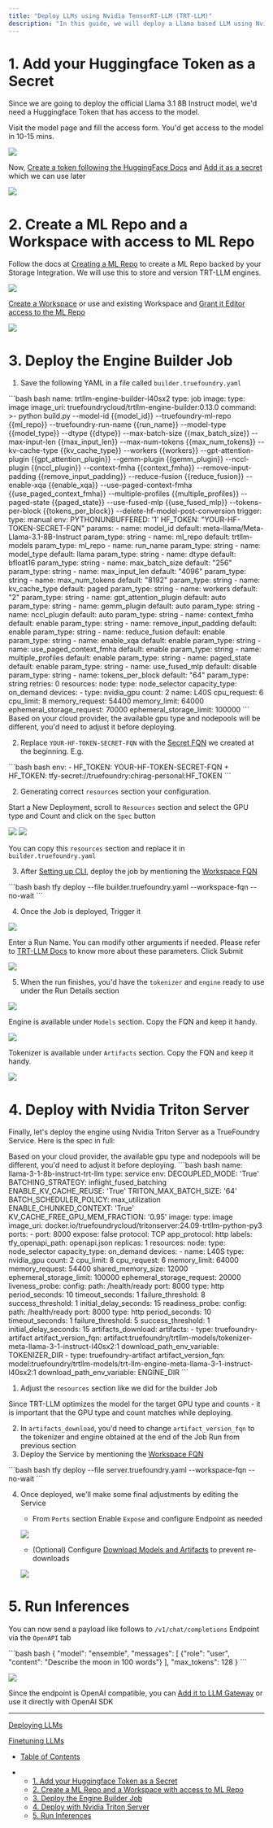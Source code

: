 ```yaml
---
title: "Deploy LLMs using Nvidia TensorRT-LLM (TRT-LLM)"
description: "In this guide, we will deploy a Llama based LLM using Nvidia's  runtime. Specfically for this example we will deploy  with bf16 precision on 2 x L40S GPUs but you can choose whatever GPU configuration available to you"
---
```


<Warning />

# 1. Add your Huggingface Token as a Secret

Since we are going to deploy the official Llama 3.1 8B Instruct model, we'd need a Huggingface Token that has access to the model.

Visit the model page and fill the access form. You'd get access to the model in 10-15 mins.

![](/images/docs/89ef9446a2b8438e6ed7b10ceb2de62dfd3672a6674d70a9d013934965fdf988-image.png)

Now, [Create a token following the HuggingFace Docs](https://huggingface.co/docs/hub/security-tokens) and [Add it as a secret](doc:manage-secrets) which we can use later

![](/images/docs/415d8c9ef17c8fd568fcad7c427d509c7bdd2f860fef90411abb0dae16696c57-image.png)

# 2. Create a ML Repo and a Workspace with access to ML Repo

Follow the docs at [Creating a ML Repo](doc:creating-a-ml-repo) to create a ML Repo backed by your Storage Integration. We will use this to store and version TRT-LLM engines.

![](/images/docs/5b675d9f90b178bdb44b3687dc6ac25bd0bec9807ff8372d526680b7199bf430-image.png)

[Create a Workspace](doc:key-concepts#key-concepts#creating-a-workspace) or use and existing Workspace and [Grant it Editor access to the ML Repo](key-concepts#grant-access-of-ml-repo-to-workspace)

![](/images/docs/80d078032eb589befa204dac1f7c20b7ea3238d9cfb4b61926e716bf2837eed5-image.png)

# 3. Deploy the Engine Builder Job

1. Save the following YAML in a file called `builder.truefoundry.yaml`

<CodeGroup>
  ```bash bash
  name: trtllm-engine-builder-l40sx2
  type: job
  image:
    type: image
    image_uri: truefoundrycloud/trtllm-engine-builder:0.13.0
    command: >-
      python build.py
      --model-id {{model_id}}
      --truefoundry-ml-repo {{ml_repo}}
      --truefoundry-run-name {{run_name}}
      --model-type {{model_type}}
      --dtype {{dtype}}
      --max-batch-size {{max_batch_size}}
      --max-input-len {{max_input_len}}
      --max-num-tokens {{max_num_tokens}}
      --kv-cache-type {{kv_cache_type}}
      --workers {{workers}}
      --gpt-attention-plugin {{gpt_attention_plugin}}
      --gemm-plugin {{gemm_plugin}}
      --nccl-plugin {{nccl_plugin}}
      --context-fmha {{context_fmha}}
      --remove-input-padding {{remove_input_padding}}
      --reduce-fusion {{reduce_fusion}}
      --enable-xqa {{enable_xqa}}
      --use-paged-context-fmha {{use_paged_context_fmha}}
      --multiple-profiles {{multiple_profiles}}
      --paged-state {{paged_state}}
      --use-fused-mlp {{use_fused_mlp}}
      --tokens-per-block {{tokens_per_block}}
      --delete-hf-model-post-conversion
  trigger:
    type: manual
  env:
    PYTHONUNBUFFERED: '1'
    HF_TOKEN: "YOUR-HF-TOKEN-SECRET-FQN"
  params:
    - name: model_id
      default: meta-llama/Meta-Llama-3.1-8B-Instruct
      param_type: string
    - name: ml_repo
      default: trtllm-models
      param_type: ml_repo
    - name: run_name
      param_type: string
    - name: model_type
      default: llama
      param_type: string
    - name: dtype
      default: bfloat16
      param_type: string
    - name: max_batch_size
      default: "256"
      param_type: string
    - name: max_input_len
      default: "4096"
      param_type: string
    - name: max_num_tokens
      default: "8192"
      param_type: string
    - name: kv_cache_type
      default: paged
      param_type: string
    - name: workers
      default: "2"
      param_type: string
    - name: gpt_attention_plugin
      default: auto
      param_type: string
    - name: gemm_plugin
      default: auto
      param_type: string
    - name: nccl_plugin
      default: auto
      param_type: string
    - name: context_fmha
      default: enable
      param_type: string
    - name: remove_input_padding
      default: enable
      param_type: string
    - name: reduce_fusion
      default: enable
      param_type: string
    - name: enable_xqa
      default: enable
      param_type: string
    - name: use_paged_context_fmha
      default: enable
      param_type: string
    - name: multiple_profiles
      default: enable
      param_type: string
    - name: paged_state
      default: enable
      param_type: string
    - name: use_fused_mlp
      default: disable
      param_type: string
    - name: tokens_per_block
      default: "64"
      param_type: string
  retries: 0
  resources:
    node:
      type: node_selector
      capacity_type: on_demand
    devices:
      - type: nvidia_gpu
        count: 2
        name: L40S
    cpu_request: 6
    cpu_limit: 8
    memory_request: 54400
    memory_limit: 64000
    ephemeral_storage_request: 70000
    ephemeral_storage_limit: 100000
  ```
</CodeGroup>

<Warning>
  Based on your cloud provider, the available gpu type and nodepools will be different, you'd need to adjust it before deploying.
</Warning>

2. Replace `YOUR-HF-TOKEN-SECRET-FQN` with the [Secret FQN](doc:environment-variables-and-secrets-jobs#how-to-inject-environment-variables-and-secrets-in-truefoundry) we created at the beginning. E.g.

<CodeGroup>
  ```bash bash
  env:
  -  HF_TOKEN: YOUR-HF-TOKEN-SECRET-FQN
  +  HF_TOKEN: tfy-secret://truefoundry:chirag-personal:HF_TOKEN
  ```
</CodeGroup>

2. Generating correct `resources` section your configuration.

Start a New Deployment, scroll to `Resources` section and select the GPU type and Count and click on the `Spec` button

![](/images/docs/ba86be28c56686a369fcd2633028dd22df808aaa1570ef372f19de0609b01d2c-image.png) ![](/images/docs/1fd4e1b2a5f9bb95f54badf6e7238491d8917d958d0fe4ddd91e44f23cf0be9b-image.png)

You can copy this `resources` section and replace it in `builder.truefoundry.yaml`

3. After [Setting up CLI](doc:setup), deploy the job by mentioning the [Workspace FQN](doc:key-concepts#getting-workspace-fqn)

<CodeGroup>
  ```bash bash
  tfy deploy --file builder.truefoundry.yaml --workspace-fqn <your-workspace-fqn> --no-wait
  ```
</CodeGroup>

4. Once the Job is deployed, Trigger it

![](/images/docs/363ca482f1ffda228e1c0b24b0d38465e2be7a3df84dac100b477f90ef822857-image.png)

Enter a Run Name. You can modify other arguments if needed. Please refer to [TRT-LLM Docs](https://nvidia.github.io/TensorRT-LLM/performance/perf-best-practices.html) to know more about these parameters. Click Submit

![](/images/docs/03eab0c67a46bca705fd8cf011acab8ae9e52c0d114146bb58e3982fa381e88b-image.png)

5. When the run finishes, you'd have the `tokenizer` and `engine` ready to use under the Run Details section

![](/images/docs/9bbc87036b0e5a797a271d9f0bb8c3165439f9c16e5eb0236324f14c5a40cc69-image.png)

Engine is available under `Models` section. Copy the FQN and keep it handy.

![](/images/docs/38450dce948de45a5f362f74c4d2a8cf099de56d00982dca5c0b7180dfeeb5e5-image.png)

Tokenizer is available under `Artifacts` section. Copy the FQN and keep it handy.

![](/images/docs/fa94400ca05ee6788a980668659a2217c1eab9c97da2ebb7311ddf2bbae91eee-image.png)

# 4. Deploy with Nvidia Triton Server

Finally, let's deploy the engine using Nvidia Triton Server as a TrueFoundry Service. Here is the spec in full:

<Warning>
  Based on your cloud provider, the available gpu type and nodepools will be different, you'd need to adjust it before deploying.
</Warning>

<CodeGroup>
  ```bash bash
  name: llama-3-1-8b-instruct-trt-llm
  type: service
  env:
    DECOUPLED_MODE: 'True'
    BATCHING_STRATEGY: inflight_fused_batching
    ENABLE_KV_CACHE_REUSE: 'True'
    TRITON_MAX_BATCH_SIZE: '64'
    BATCH_SCHEDULER_POLICY: max_utilization
    ENABLE_CHUNKED_CONTEXT: 'True'
    KV_CACHE_FREE_GPU_MEM_FRACTION: '0.95'
  image:
    type: image
    image_uri: docker.io/truefoundrycloud/tritonserver:24.09-trtllm-python-py3
  ports:
    - port: 8000
      expose: false
      protocol: TCP
      app_protocol: http
  labels:
    tfy_openapi_path: openapi.json
  replicas: 1
  resources:
    node:
      type: node_selector
      capacity_type: on_demand
    devices:
      - name: L40S
        type: nvidia_gpu
        count: 2
    cpu_limit: 8
    cpu_request: 6
    memory_limit: 64000
    memory_request: 54400
    shared_memory_size: 12000
    ephemeral_storage_limit: 100000
    ephemeral_storage_request: 20000
  liveness_probe:
    config:
      path: /health/ready
      port: 8000
      type: http
    period_seconds: 10
    timeout_seconds: 1
    failure_threshold: 8
    success_threshold: 1
    initial_delay_seconds: 15
  readiness_probe:
    config:
      path: /health/ready
      port: 8000
      type: http
    period_seconds: 10
    timeout_seconds: 1
    failure_threshold: 5
    success_threshold: 1
    initial_delay_seconds: 15
  artifacts_download:
    artifacts:
      - type: truefoundry-artifact
        artifact_version_fqn: artifact:truefoundry/trtllm-models/tokenizer-meta-llama-3-1-instruct-l40sx2:1
        download_path_env_variable: TOKENIZER_DIR
      - type: truefoundry-artifact
        artifact_version_fqn: model:truefoundry/trtllm-models/trt-llm-engine-meta-llama-3-1-instruct-l40sx2:1
        download_path_env_variable: ENGINE_DIR
  ```
</CodeGroup>

1. Adjust the `resources` section like we did for the builder Job

<Warning>
  Since TRT-LLM optimizes the model for the target GPU type and counts - it is important that the GPU type and count matches while deploying.
</Warning>

2. In `artifacts_download`, you'd need to change `artifact_version_fqn` to the tokenizer and engine obtained at the end of the Job Run from previous section
3. Deploy the Service by mentioning the [Workspace FQN](doc:key-concepts#getting-workspace-fqn)

<CodeGroup>
  ```bash bash
  tfy deploy --file server.truefoundry.yaml --workspace-fqn <your-workspace-fqn> --no-wait
  ```
</CodeGroup>

4. Once deployed, we'll make some final adjustments by editing the Service

   * From `Ports` section Enable `Expose` and configure Endpoint as needed

   ![](/images/docs/5b6acaa011b16fbd20788f5d23014bf20c9967985e4730afb5c78e3568ef9cb0-image.png)

   * (Optional) Configure [Download Models and Artifacts](doc:download-and-cache-models#download-and-cache-models-through-the-user-interface) to prevent re-downloads

   ![](/images/docs/1bb4a5a64c23dfff3720ae8a50b0565329d7e88feeda6127de70d0118da84b9b-image.png)

# 5. Run Inferences

You can now send a payload like follows to `/v1/chat/completions` Endpoint via the `OpenAPI` tab

<CodeGroup>
  ```bash bash
  {
    "model": "ensemble", 
    "messages": [
      {"role": "user", "content": "Describe the moon in 100 words"}
    ],
    "max_tokens": 128
  }
  ```
</CodeGroup>

![](/images/docs/9d4356719c8ce8f41dc04108e037fab0f980d78a06cbbb8f5d85f55bac0d5887-image.png)

Since the endpoint is OpenAI compatible, you can [Add it to LLM Gateway](doc:adding-models-to-llm-gateway) or use it directly with OpenAI SDK

***

[Deploying LLMs](/docs/deploying-an-llm-model-from-the-model-catalogue)

[Finetuning LLMs](/docs/finetuning-a-model-from-the-model-catalogue)

* [Table of Contents](#)

* * [1. Add your Huggingface Token as a Secret](#1-add-your-huggingface-token-as-a-secret)
  * [2. Create a ML Repo and a Workspace with access to ML Repo](#2-create-a-ml-repo-and-a-workspace-with-access-to-ml-repo)
  * [3. Deploy the Engine Builder Job](#3-deploy-the-engine-builder-job)
  * [4. Deploy with Nvidia Triton Server](#4-deploy-with-nvidia-triton-server)
  * [5. Run Inferences](#5-run-inferences)
